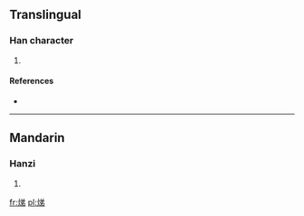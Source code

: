 ==Translingual==

===Han character===
{{Han char|rn=86|rad=火|as=07|sn=11|four=9882<sub>7</sub>|canj=火金弓竹 (FCNH)}}

# {{defn|Han|sort=火07}}

====References====
* {{Han ref|kx=0673.050|dkj=19081|dj=1081.080|hdz=32205.150|uh=710D|ud=28941|bh=D649|bd=54857}}

----

==Mandarin==

===Hanzi===
{{cmn-hanzi|pin=[[dì]] ([[di4]])|wg=ti<sup>4</sup>}}

# {{defn|lang=cmn|sort=火07}}

[[fr:焍]]
[[pl:焍]]
